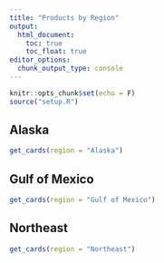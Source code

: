 ```yaml
---
title: "Products by Region"
output:
  html_document:
    toc: true
    toc_float: true
editor_options: 
  chunk_output_type: console
---
```


```r
knitr::opts_chunk$set(echo = F)
source("setup.R")
```

## Alaska

<div class="row row-cols-1 row-cols-md-2">
```r
get_cards(region = "Alaska")
```
</div>

## Gulf of Mexico

<div class="row row-cols-1 row-cols-md-2">
```r
get_cards(region = "Gulf of Mexico")
```
</div>

## Northeast

<div class="row row-cols-1 row-cols-md-2">
```r
get_cards(region = "Northeast")
```
</div>

